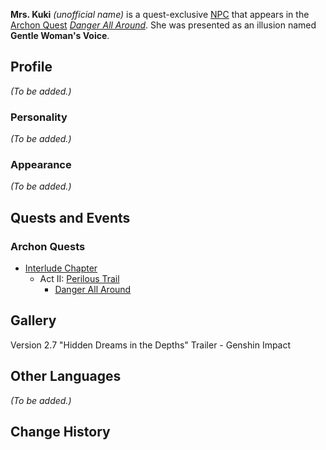 {{Meta
<!-- Remove this template after adding the missing info -->
|missing_NPC_profile  = yes
}}
{{Character Infobox
|type             = Quest NPC
|image            = NPC Mrs. Kuki.png
|region           = Inazuma
|region2          = Liyue
|child            = Miyuki
|child2           = Kuki Shinobu
|affiliation      = Kuki Clan
}}

'''Mrs. Kuki''' ''(unofficial name)'' is a quest-exclusive [[NPC]] that appears in the [[Archon Quest]] ''[[Danger All Around]]''. She was presented as an illusion named '''Gentle Woman's Voice'''.

==Profile==
<!-- detailed story/lore information goes here -->
''(To be added.)''

===Personality===
''(To be added.)''

===Appearance===
''(To be added.)''

==Quests and Events==
===Archon Quests===
* [[Interlude Chapter]]
** Act II: [[Perilous Trail]]
*** [[Danger All Around]]

==Gallery==
<gallery hideaddbutton="true" captionalign="center">
Version 2.7 "Hidden Dreams in the Depths" Trailer - Genshin Impact
</gallery>

==Other Languages==
''(To be added.)''

==Change History==
{{Change History|2.7}}